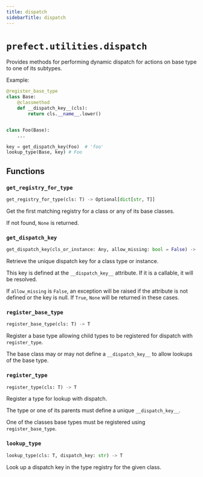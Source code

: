 ```yaml
---
title: dispatch
sidebarTitle: dispatch
---
```


# `prefect.utilities.dispatch`



Provides methods for performing dynamic dispatch for actions on base type to one of its
subtypes.

Example:

```python
@register_base_type
class Base:
    @classmethod
    def __dispatch_key__(cls):
        return cls.__name__.lower()


class Foo(Base):
    ...

key = get_dispatch_key(Foo)  # 'foo'
lookup_type(Base, key) # Foo
```


## Functions

### `get_registry_for_type` <sup><a href="https://github.com/prefecthq/prefect/blob/main/src/prefect/utilities/dispatch.py#L33" target="_blank"><Icon icon="github" size="14" /></a></sup>

```python
get_registry_for_type(cls: T) -> Optional[dict[str, T]]
```


Get the first matching registry for a class or any of its base classes.

If not found, `None` is returned.


### `get_dispatch_key` <sup><a href="https://github.com/prefecthq/prefect/blob/main/src/prefect/utilities/dispatch.py#L57" target="_blank"><Icon icon="github" size="14" /></a></sup>

```python
get_dispatch_key(cls_or_instance: Any, allow_missing: bool = False) -> Optional[str]
```


Retrieve the unique dispatch key for a class type or instance.

This key is defined at the `__dispatch_key__` attribute. If it is a callable, it
will be resolved.

If `allow_missing` is `False`, an exception will be raised if the attribute is not
defined or the key is null. If `True`, `None` will be returned in these cases.


### `register_base_type` <sup><a href="https://github.com/prefecthq/prefect/blob/main/src/prefect/utilities/dispatch.py#L114" target="_blank"><Icon icon="github" size="14" /></a></sup>

```python
register_base_type(cls: T) -> T
```


Register a base type allowing child types to be registered for dispatch with
`register_type`.

The base class may or may not define a `__dispatch_key__` to allow lookups of the
base type.


### `register_type` <sup><a href="https://github.com/prefecthq/prefect/blob/main/src/prefect/utilities/dispatch.py#L140" target="_blank"><Icon icon="github" size="14" /></a></sup>

```python
register_type(cls: T) -> T
```


Register a type for lookup with dispatch.

The type or one of its parents must define a unique `__dispatch_key__`.

One of the classes base types must be registered using `register_base_type`.


### `lookup_type` <sup><a href="https://github.com/prefecthq/prefect/blob/main/src/prefect/utilities/dispatch.py#L197" target="_blank"><Icon icon="github" size="14" /></a></sup>

```python
lookup_type(cls: T, dispatch_key: str) -> T
```


Look up a dispatch key in the type registry for the given class.

